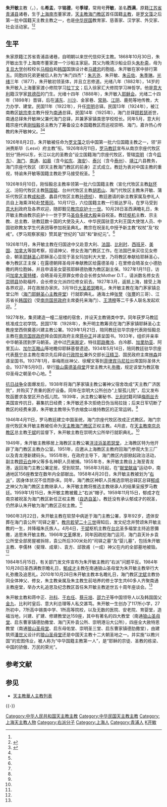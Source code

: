 {{Infobox Christian leader
|type = Bishop
| honorific-prefix = 主教
|name=朱開敏<br />Bishop Simon Zhu Kai-min
|title = 前[[天主教海門教區|天主教海門教區]]主教
|image         = Évêques chinois à Paris - Mgr Tsou (cropped).jpg
|image_size    = 200px
|birth_date={{Birth date|1868|10|30}}
|birth_place={{QING}}[[江苏省_(清)|江苏省]][[松江府|松江府]][[上海县|上海县]][[南市_(上海)|南市]]
|death_date=1960年2月22日
|death_place={{CHN}}[[江蘇省|江蘇省]][[海門縣|海門縣]]
|education=
|occupation=[[天主教|天主教]][[主教|主教]]
|religion=[[羅馬天主教會|羅馬天主教會]]
| ordination = 1898年6月22日
| consecration = 1926年10月28日
| previous_post = [[天主教海門教區|天主教海門教區]][[主教|主教]]<br>[[天主教海門教區|天主教海門宗座代牧區]]代牧
| motto            = ADVENIAT REGNUM TUUM
| coat_of_arms     = Coat of arms of Simon Zhu Kai Min.svg
}}

'''朱开敏'''主教（{{lang-en|Bishop '''Simon Zhu Kai-min'''}}，{{bd|1868年|10月30日|1960年|2月22日|catIdx=Z朱}}），名'''希孟'''，字'''铭德'''，号'''季球'''，常用号'''开敏'''，圣名'''西满'''，原籍[[江苏省|江苏省]][[青浦县|青浦县]]诸巷，生于[[上海|上海]][[南市_(上海)|南市]]董家渡，[[天主教海门教区|天主教海门教区]]首任国籍[[主教|主教]]，是[[罗文藻|罗文藻]]之后第一批中国籍天主教主教之一，也是[[中华民国|中华民国]]教育家、慈善家、汉学家、外交家、社会活动家。<ref name=haimen/><ref name=suzhou>{{Cite web|url =http://www.zjj.suzhou.gov.cn/suzhouzongjiao/zongjiaochangsuo/tianzhujiao/1809.html|title =江苏天主教界著名人士简介|author =|date =2016-07-04|publisher =苏州市民族宗教事务局|language =|accessdate =|quote =|deadurl =yes|archiveurl =https://web.archive.org/web/20161230002723/http://www.zjj.suzhou.gov.cn/suzhouzongjiao/zongjiaochangsuo/tianzhujiao/1809.html|archivedate =2016-12-30}}</ref>

==生平==
朱家原籍江苏省青浦县诸巷，自明朝以来世代信仰天主教。1868年10月30日，朱开敏出生于上海南市董家渡一个沙船主家庭。其父为晚清沙船业巨头[[朱朴斋|朱朴斋]]，母为[[复旦大学|复旦大学]]创校校长[[马相伯|马相伯]]和[[韩国|韩国]]国旗设计者[[马建忠|马建忠]]的胞姐。朱开敏在家中排行第五。同胞四兄弟更被后人称为“朱门四杰”：[[朱志尧|朱志尧]]、朱开敏、[[朱云佐|朱云佐]]、[[朱季琳|朱季琳]]。[[光绪|光绪]]三年（1877），朱开敏初领圣体，并且立志修道。光绪八年（1882年），14岁的朱开敏入上海董家渡小修院学习[[拉丁文|拉丁文]]；后入徐家汇大修院学习神哲学。他是[[意大利|意大利]]籍汉学家[[晁德莅|晁德莅]]的门生。光绪十四年（1888年），朱开敏入[[耶稣会|耶稣会]]。光绪二十四年（1898年）晋铎，后在[[浦东|浦东]]、[[川沙|川沙]]、金家巷、[[常熟|常熟]]、[[江阴|江阴]]、鹿苑等地传教，大力办学、建堂。民国11年（1922年），升任[[崇明|崇明]]总铎。民国13年（1924年），被江南教区[[姚宗李|姚宗李]]主教升授为[[南通|南通]]总铎。民国14年（1925年），海门总铎[[顾若瑟|顾若瑟]]逝世，南通总铎朱开敏神父兼代海门总铎，并兼茅家镇类思学校校长。同年5月，意大利籍宗座代表[[刚恒毅|刚恒毅]]总主教为了筹备设立本国籍教区而巡视崇明、海门，嘉许热心传教的朱开敏神父。<ref name=haimen>{{Cite web|url =http://www.tzjhmjq.com/detail.asp?id=184|title =教区大事记|author =|date =|publisher =天主教海门教区|language =|accessdate =2016-12-30|quote =|deadurl =yes|archiveurl =https://web.archive.org/web/20161230001027/http://www.tzjhmjq.com/detail.asp?id=184|archivedate =2016-12-30}}</ref><ref name=suzhou/>

1926年8月2日，朱开敏被任命为[[罗文藻|罗文藻]]之后中国第一批六位国籍主教之一，领“非洲赉斯毕（Lesvi）府主教”衔。1926年8月11日，[[罗马教廷|罗马教廷]]宣布从南京宗座代牧区划分“扬州以东，长江以北的圣教会”设立国籍海门宗座代牧区，管辖[[崇明|崇明]]（含今[[启东|启东]]）、[[海门|海门]]、[[南通|南通]]、[[如皋|如皋]]（含今[[如东|如东]]、[[海安|海安]]）、[[泰兴|泰兴]]（含今[[泰州|泰州]]）、[[靖江|靖江]]六县教务，海门宗座代牧区（即天主教海门教区的前身）正式成立。教廷为表对中国主教的重视，特谕朱开敏等国籍主教赴罗马接受祝圣。<ref name=haimen/>

1926年9月10日，刚恒毅总主教率领第一批六位国籍主教（宣化代牧区主教[[赵怀义|赵怀义]]、汾阳代牧区主教[[陈国砥|陈国砥]]、台州代牧区主教[[胡若山|胡若山]]、海门代牧区主教朱开敏、蒲圻代牧区主教[[成和德|成和德]]、蠡县代牧区主教[[孙德桢|孙德桢]]）、教廷邀请的新主教家属及参礼人员自上海乘洋轮赴[[梵蒂冈|梵蒂冈]]。10月17日，六位国籍主教一行抵达罗马，在罗马受到[[意大利|意大利]]政府及各界欢迎，随即觐见[[教宗庇护十一世|教宗庇护十一世]]。10月28日圣西满瞻礼日，朱开敏主教由教宗庇护十一世于罗马[[圣伯多禄大殿|圣伯多禄大殿]]亲自祝圣。教廷[[枢机|枢机]]主教、宗主教、总主教、驻教廷数十国的大使及夫人、中华民国驻意大利王国大使馆人员、中国驻欧教友学生代表团等参加祝圣典礼。教宗在祝圣礼中授予新主教“权杖”及“权戒”。《罗马观察家报》赞其是“世纪的飞跃”和“新纪元”。<ref name=haimen/>

1926年11月，朱开敏主教在归国途中又赴意大利、[[法国|法国]]、[[比利时|比利时]]、[[西班牙|西班牙]]、[[美国|美国]]、[[加拿大|加拿大]]等国考察，招请神父、修女去海门教区工作。在法国巴来买往见女修会，朝圣[[耶稣圣心|耶稣圣心]]耶稣圣心显现于圣女玛加利大大堂，乃将教区奉献给耶稣圣心，奉为教区正主保；在露德朝拜圣母并奉献教区给露德圣母；在里修会晤圣女小德肋撒的两位胞姊，并且申请圣女婴孩耶稣德肋撒为教区副主保。1927年1月11日，访问[[加拿大|加拿大]][[蒙特利尔|蒙特楼]]，会晤圣母无原罪女修会会长修女Mother D.T.，请派数名修女去[[崇明县|崇明县]]协助福传，会长修女允派四位修女前去。1927年3月，返抵上海，接受上海各界欢迎，并在故居办家庆。3月19日[[圣若瑟|大圣若瑟]]瞻礼，朱开敏主教在海门茅家镇总堂公所（[[海门耶稣圣心堂|海门耶稣圣心主教座堂]]）行就职典礼。通海土绅[[张詧|张詧]]（[[张謇|张謇]]的三哥）、江苏省长[[韩国钧|韩国钧]]（受[[南京国民政府|南京国民政府]]主席委托来海门）、[[王清穆|王清穆]]等二千多人联名发起欢迎。<ref name=haimen/>

1927年秋，集资建造一幢二层楼的宿舍，并设天主教锡类中学。同年获罗马教廷核准成立初学院。民国17年（1928年），朱开明主教筹资在海门茅家镇耶稣圣心主教座堂西侧奠基兴建主教公署。1929年1月21日，陪同教廷驻华宗座代表刚恒毅总主教在[[南京国民政府|南京国民政府]]拜会国民政府主席[[蒋中正|蒋中正]]并递呈国书。1933年，组织并亲率中华朝圣团到罗马朝圣。途中过[[巴勒斯坦|巴来斯定]]，特往[[耶路撒冷|耶路撒冷]]、白冷郡、[[加里肋亚|加里肋亚]]、阿里瓦山、[[加尔瓦略山|加尔瓦略山]]等地瞻仰耶稣基督遗迹。1934年5月14日，陪同教廷驻华宗座代表[[蔡宁_(1890年)|蔡宁]]总主教在南京先后拜会[[行政院长|行政院长]]兼外交部长[[汪精卫|汪精卫]]、国民政府主席[[林森|林森]]并递呈国书。1937年1月，率梅雨丝神父、徐耀文等到[[菲律宾|菲律宾]][[马尼拉|马尼拉]]出席国际圣体大会。1937年5月9日，举行[[狼山圣母堂|狼山露德圣母堂]]开堂主教大礼[[弥撒|弥撒]]，规定该堂为教区敬仰圣母之朝圣中心地。<ref name=haimen/>

[[抗日战争|抗日战争]]全面爆发后，1938年将海门茅家镇主教公署神父宿舍改成“天主教广济医院”，并购买了贵重的医疗设备。同年在崇明大公所创办“上智孤儿院”，后又发布牧函要求各堂区开办孤儿院。1939年，派主教公署秘书、[[比利时|比利时]]籍司铎[[梅雨丝|梅雨丝]]去美国宣传抗日，募集抗日经费；朱开敏还多次拒绝日伪当局拉拢；后来日军切断了教区的经费来源，朱开敏主教带头节衣缩食以维持教区的正常运转。<ref name=haimen/>

1946年4月11日，罗马教廷建立中国圣统，海门宗座代牧区改成正式教区。海门宗座代牧区朱开敏主教被任命为[[天主教海门教区|天主教海门教区]]正权主教。4月底，在[[天主教南京总教区|天主教南京总教区]]总主教[[于斌|于斌]]的监督下，朱开敏主教在崇明大公所举行就职典礼。<ref name=haimen/>

1949年，朱开敏主教移居上海教区主教公署[[洋泾浜圣若瑟堂|洋泾浜圣若瑟堂]]，上海教区特为他开辟了海门教区主教办公室。1951年，应邀从上海教区主教府回海门参观大生三厂以及青龙港新建码头。1955年秋，在政府主导下，海门教区内部掀起政治活动，副主教[[顾云白|顾云白]]神父等多名神职人员被捕。1955年冬，朱开敏主教自上海至青龙港，返回海门主教公署定居，受到软禁。1958年3月起，在“[[献堂献庙|献堂献庙]]”运动中，南通地区156座教堂在数年内全部献出。1958年4月20日，朱开敏主教被划为“[[右派|右派]]”，因身体状况不佳而卧床。同年，海门教区神职人员推选崇明总铎区总铎[[郁成才|郁成才]]神父为海门教区主教继承人，朱开敏主教将推选主教继承人的结果呈报罗马教廷。1959年1月15日，朱开敏主教被戴上“右派”帽子。1959年11月15日，郁成才在南京被祝圣为海门教区新任正权主教（[[自选自圣|自选自圣]]）。教廷没有承认郁成才的祝圣，仍然承认朱开敏为海门教区正权主教。<ref name=haimen/>

1960年3月22日，朱开敏主教在软禁中病逝于海门主教公署，享年92岁，遗体安葬在海门袁公所“司铎之墓”。[[教宗若望二十三世|教宗若望二十三世]]得知后，发文纪念并赞颂朱开敏主教的一生，并降福朱氏族人。4月4日，[[于斌|于斌]]枢机主教在[[台北|台北]]圣多福堂主持追思彌撒，追思朱开敏主教。1966年[[文革|文革]]爆发，同年因疏挖海门运河，海门县天补乡袁公所堂全部房屋被拆除，袁公所后300米处的“司铎之墓”及“婴儿墓”，包括朱开敏主教、李儒林（斐理、成章）、袁方、邱敦甫（一成）神父在内的全部墓地被毁。<ref name=haimen/>

1984年5月15日，有关部门发文件宣布为朱开敏主教的“右派”问题平反。1984年10月28日圣西满教宗瞻礼日，[[郁成才|郁成才]]主教在南通狼山圣母堂为朱开敏主教举行大礼弥撒及追思礼。2010年10月28日朱开敏主教本名瞻礼日，海门教区[[沈斌|沈斌]]主教协同全体神父、修女，朱主教亲属及朱主教生前培养的修士学生共60多人齐聚南通主教座堂，举办大礼追思及纪念教区首任朱开敏主教逝世五十周年座谈会。<ref name=haimen/>

朱开敏主教和蒋中正、[[孙科|孙科]]、[[于右任|于右任]]、[[蔡元培|蔡元培]]、[[邵力子|邵力子]]等中国领导人以及韩国国父[[金九|金九]]、比利时皇后、意大利总理等人私交甚笃。朱开敏一生创办了117所小学，27所初中，7所高中锡类中学、1所高等院校，以及无数的医院、安老院、育婴堂，造福当地，兴建、扩建、修建教堂达159座，其中有著名的四大教堂（南通[[狼山圣母堂|狼山圣母堂]]、启东曹家镇德肋撒堂、海门天朴袁公所、崇明港沿大公所），四座全大赦特恩教堂（南通[[狼山圣母堂|狼山圣母堂]]、启东母佑堂、崇明圣三堂、启东曹家镇德肋撒堂），由建筑师[[潘世义|潘世义]]设计的[[狼山圣母堂|狼山圣母堂]]还是中国天主教十二大朝圣地之一。并实施“以教兴国”的宏图伟业，被人称为“中华国籍主教第一人”，是“耶稣的宗徒、圣教的栋梁、中国的骄傲、万民的荣光”。

== 参考文献 ==
{{Reflist}} 

== 参见 ==
{{Portal box|天主教|中国|人物}}
* [[天主教華人主教列表|天主教華人主教列表]]

{{-}}
{{中国基督教史|ROC}}
{{DEFAULTSORT:Zhu朱}}
[[Category:中华人民共和国天主教主教|Category:中华人民共和国天主教主教]]
[[Category:中华民国天主教主教|Category:中华民国天主教主教]]
[[Category:上海天主教人物|Category:上海天主教人物]]
[[Category:右派分子|Category:右派分子]]
[[Category:上海人|Category:上海人]]
[[Category:青浦人|Category:青浦人]]
[[Category:朱姓|K开敏]]